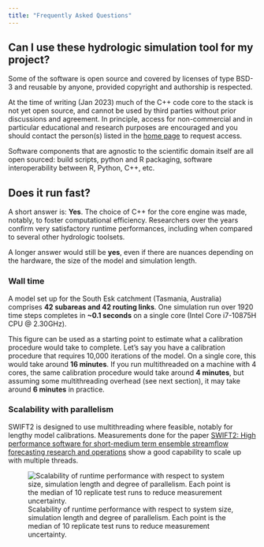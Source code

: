 ```yaml
---
title: "Frequently Asked Questions"
---
```


## Can I use these hydrologic simulation tool for my project?

Some of the software is open source and covered by licenses of type BSD-3 and reusable by anyone, provided copyright and authorship is respected. 

At the time of writing (Jan 2023) much of the C++ code core to the stack is not yet open source, and cannot be used by third parties without prior discussions and agreement. In principle, access for non-commercial and in particular educational and research purposes are encouraged and you should contact the person(s) listed in the [home page](index.qmd) to request access.

Software components that are agnostic to the scientific domain itself are all open sourced: build scripts, python and R packaging, software interoperability between R, Python, C++, etc.

## Does it run fast?

A short answer is: **Yes**. The choice of C++ for the core engine was made, notably, to foster computational efficiency. Researchers over the years confirm very satisfactory runtime performances, including when compared to several other hydrologic toolsets.

A longer answer would still be **yes**, even if there are nuances depending on the hardware, the size of the model and simulation length.

### Wall time

A model set up for the South Esk catchment (Tasmania, Australia) comprises **42 subareas and 42 routing links**. One simulation run over 1920 time steps completes in **~0.1 seconds** on a single core (Intel Core i7-10875H CPU @ 2.30GHz).

This figure can be used as a starting point to estimate what a calibration procedure would take to complete. Let's say you have a calibration procedure that requires 10,000 iterations of the model. On a single core, this would take around **16 minutes**. If you run multithreaded on a machine with 4 cores, the same calibration procedure would take around **4 minutes**, but assuming some multithreading overhead (see next section), it may take around **6 minutes** in practice.

### Scalability with parallelism

SWIFT2 is designed to use multithreading where feasible, notably for lengthy model calibrations. Measurements done for the paper [SWIFT2: High performance software for short-medium term ensemble streamflow forecasting research and operations](https://www.mssanz.org.au/modsim2015/L15/perraud.pdf){.external target="_blank"} show a good capability to scale up with multiple threads.

![Scalability of runtime performance with respect to system size, simulation length and degree of parallelism. Each point is the median of 10 replicate test runs to reduce measurement uncertainty.](./img/scaling_thread.png "Scalability of runtime performance with respect to system size, simulation length and degree of parallelism. Each point is the median of 10 replicate test runs to reduce measurement uncertainty.")


